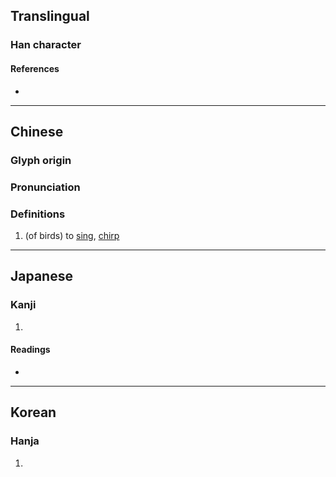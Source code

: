 {{character info/new}}
==Translingual==

===Han character===
{{Han char|rn=30|rad=口|as=07|sn=10|four=61041|canj=RMGT|ids=⿰口弄}}

====References====
* {{Han ref|kx=0190.020|dkj=03635|dj=0409.210|hdz=10624.110|uh=54E2|ud=21730|bh=D0F1|bd=53489}}

----

==Chinese==
{{zh-forms|alt=咔}}

===Glyph origin===
{{Han etym}}

===Pronunciation===
{{zh-pron
|m=lòng
|c=lung6
|h=pfs=
|md=
|mn=lòng
|w=
|mc=y
|oc=y
|cat=n
}}

===Definitions===
{{zh-hanzi}}

# (of birds) to [[sing]], [[chirp]]

----

==Japanese==

===Kanji===
{{ja-kanji|grade=|rs=口07}}

# {{rfdef|ja|sort=口07}}

====Readings====
* {{ja-readings
|goon=る
|kanon=ろう
|kun=さえず-る}}

----

==Korean==

===Hanja===
{{ko-hanja|hangeul=롱|rv=rong|mr=rong}}

# {{rfdef|ko|sort=口07}}